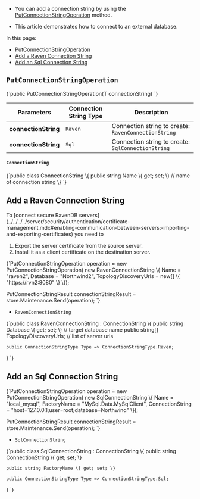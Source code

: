 
* You can add a connection string by using the [PutConnectionStringOperation](../../../../client-api/operations/maintenance/connection-strings/add-connection-string.mdx#putconnectionstringoperation) method.

* This article demonstrates how to connect to an external database.  

In this page:

* [PutConnectionStringOperation](../../../../client-api/operations/maintenance/connection-strings/add-connection-string.mdx#putconnectionstringoperation)  
* [Add a Raven Connection String](../../../../client-api/operations/maintenance/connection-strings/add-connection-string.mdx#add-a-raven-connection-string)  
* [Add an Sql Connection String](../../../../client-api/operations/maintenance/connection-strings/add-connection-string.mdx#add-an-sql-connection-string)  

## `PutConnectionStringOperation`

<TabItem value="add_connection_string" label="add_connection_string">
<CodeBlock language="csharp">
{`public PutConnectionStringOperation(T connectionString)
`}
</CodeBlock>
</TabItem>

| Parameters | Connection String Type | Description |
| ------------- | ----- | ---- |
| **connectionString** | `Raven` | Connection string to create: `RavenConnectionString` |
| **connectionString** | `Sql` | Connection string to create: `SqlConnectionString` |


#### `ConnectionString`

<TabItem value="connection_string" label="connection_string">
<CodeBlock language="csharp">
{`public class ConnectionString
\{
    public string Name \{ get; set; \} // name of connection string        
\}
`}
</CodeBlock>
</TabItem>





## Add a Raven Connection String

<Admonition type="note" title="Secure servers" id="secure-servers" href="#secure-servers">
 To [connect secure RavenDB servers](../../../../server/security/authentication/certificate-management.mdx#enabling-communication-between-servers:-importing-and-exporting-certificates) 
 you need to 

  1. Export the server certificate from the source server. 
  2. Install it as a client certificate on the destination server.  

</Admonition>

<TabItem value="add_raven_connection_string" label="add_raven_connection_string">
<CodeBlock language="csharp">
{`PutConnectionStringOperation<RavenConnectionString> operation
    = new PutConnectionStringOperation<RavenConnectionString>(
        new RavenConnectionString
        \{
            Name = "raven2",
            Database = "Northwind2",
            TopologyDiscoveryUrls = new[]
            \{
                "https://rvn2:8080"
            \}
        \});

PutConnectionStringResult connectionStringResult
    = store.Maintenance.Send(operation);
`}
</CodeBlock>
</TabItem>

* `RavenConnectionString` 
<TabItem value="raven_connection_string" label="raven_connection_string">
<CodeBlock language="csharp">
{`public class RavenConnectionString : ConnectionString
\{
    public string Database \{ get; set; \} // target database name
    public string[] TopologyDiscoveryUrls; // list of server urls

    public ConnectionStringType Type => ConnectionStringType.Raven;

\}
`}
</CodeBlock>
</TabItem>





## Add an Sql Connection String

<TabItem value="add_sql_connection_string" label="add_sql_connection_string">
<CodeBlock language="csharp">
{`PutConnectionStringOperation<SqlConnectionString> operation
    = new PutConnectionStringOperation<SqlConnectionString>(
        new SqlConnectionString
        \{
            Name = "local_mysql",
            FactoryName = "MySql.Data.MySqlClient",
            ConnectionString = "host=127.0.0.1;user=root;database=Northwind"
        \});

PutConnectionStringResult connectionStringResult
    = store.Maintenance.Send(operation);
`}
</CodeBlock>
</TabItem>

* `SqlConnectionString` 
<TabItem value="sql_connection_string" label="sql_connection_string">
<CodeBlock language="csharp">
{`public class SqlConnectionString : ConnectionString
\{
    public string ConnectionString \{ get; set; \}

    public string FactoryName \{ get; set; \}

    public ConnectionStringType Type => ConnectionStringType.Sql;

\}
`}
</CodeBlock>
</TabItem>




